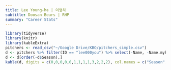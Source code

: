 ```yaml
---
title: Lee Young-ha | 이영하
subtitle: Doosan Bears | RHP
summary: "Career Stats"
---
```

```r
library(tidyverse)
library(knitr)
library(kableExtra)
pitchers <- read_csv("~/Google Drive/KBO/pitchers_simple.csv")
d <- pitchers %>% filter(ID == "lee000you") %>% select(-Name, -Name.mykbo, -KName, -Position, -ID)
d <- d[order(-d$Season),]
kable(d, digits = c(0,0,0,0,0,1,1,1,1,3,2,2,2), col.names = c("Season","Team","Age","G","GS","IP","K/9","BB/9","HR/9","BABIP","ERA","FIP","WAR")) %>% kable_styling(bootstrap_options = c("striped", "hover"), fixed_thead = T)
```
